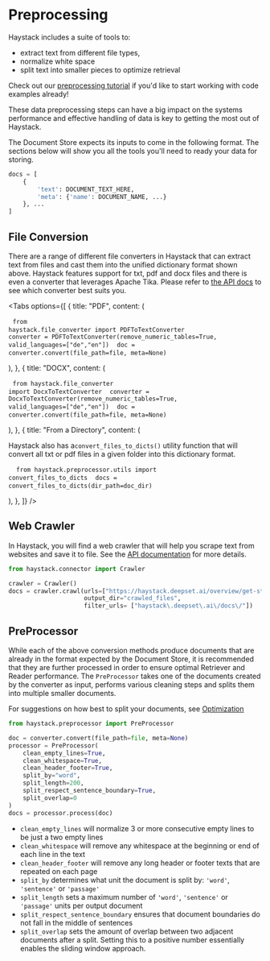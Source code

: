 # Preprocessing

Haystack includes a suite of tools to:

- extract text from different file types,
- normalize white space
- split text into smaller pieces to optimize retrieval

Check out our [preprocessing tutorial](/tutorials/train-dpr) if you'd like to start working with code examples already!

These data preprocessing steps can have a big impact on the systems performance
and effective handling of data is key to getting the most out of Haystack.

The Document Store expects its inputs to come in the following format.
The sections below will show you all the tools you'll need to ready your data for storing.

```python
docs = [
    {
        'text': DOCUMENT_TEXT_HERE,
        'meta': {'name': DOCUMENT_NAME, ...}
    }, ...
]
```

<div style={{ marginBottom: "3rem" }} />

## File Conversion

There are a range of different file converters in Haystack that
can extract text from files and cast them into the unified dictionary format shown above.
Haystack features support for txt, pdf and docx files and there is even a converter that leverages Apache Tika.
Please refer to [the API docs](/reference/file-converters) to see which converter best suits you.

<Tabs
  options={[
    {
      title: "PDF",
      content: (
        <pre>
          <code>from haystack.file_converter import PDFToTextConverter</code>
          <code>
            converter = PDFToTextConverter(remove_numeric_tables=True,
            valid_languages=["de","en"])
          </code>
          <code>doc = converter.convert(file_path=file, meta=None)</code>
        </pre>
      ),
    },
    {
      title: "DOCX",
      content: (
        <pre>
          <code>from haystack.file_converter import DocxToTextConverter</code>
          <code>
            converter = DocxToTextConverter(remove_numeric_tables=True,
            valid_languages=["de","en"])
          </code>
          <code>doc = converter.convert(file_path=file, meta=None)</code>
        </pre>
      ),
    },
    {
      title: "From a Directory",
      content: (
        <div>
          <p>
            Haystack also has a`convert_files_to_dicts()` utility function that
            will convert all txt or pdf files in a given folder into this
            dictionary format.
          </p>
          <pre>
            <code>
              from haystack.preprocessor.utils import convert_files_to_dicts
            </code>
            <code>docs = convert_files_to_dicts(dir_path=doc_dir)</code>
          </pre>
        </div>
      ),
    },
  ]}
/>

<div style={{ marginBottom: "3rem" }} />

## Web Crawler

In Haystack, you will find a web crawler that will help you scrape text from websites and save it to file.
See the [API documentation](https://haystack.deepset.ai/reference/crawler) for more details.

```python
from haystack.connector import Crawler

crawler = Crawler()
docs = crawler.crawl(urls=["https://haystack.deepset.ai/overview/get-started"],
                     output_dir="crawled_files",
                     filter_urls= ["haystack\.deepset\.ai\/docs\/"])
```

<div style={{ marginBottom: "3rem" }} />

## PreProcessor

While each of the above conversion methods produce documents that are already in the format expected by the Document Store,
it is recommended that they are further processed in order to ensure optimal Retriever and Reader performance.
The `PreProcessor` takes one of the documents created by the converter as input,
performs various cleaning steps and splits them into multiple smaller documents.

For suggestions on how best to split your documents, see [Optimization](/usage/optimization)

```python
from haystack.preprocessor import PreProcessor

doc = converter.convert(file_path=file, meta=None)
processor = PreProcessor(
    clean_empty_lines=True,
    clean_whitespace=True,
    clean_header_footer=True,
    split_by="word",
    split_length=200,
    split_respect_sentence_boundary=True,
    split_overlap=0
)
docs = processor.process(doc)
```

- `clean_empty_lines` will normalize 3 or more consecutive empty lines to be just a two empty lines
- `clean_whitespace` will remove any whitespace at the beginning or end of each line in the text
- `clean_header_footer` will remove any long header or footer texts that are repeated on each page
- `split_by` determines what unit the document is split by: `'word'`, `'sentence'` or `'passage'`
- `split_length` sets a maximum number of `'word'`, `'sentence'` or `'passage'` units per output document
- `split_respect_sentence_boundary` ensures that document boundaries do not fall in the middle of sentences
- `split_overlap` sets the amount of overlap between two adjacent documents after a split. Setting this to a positive number essentially enables the sliding window approach.
